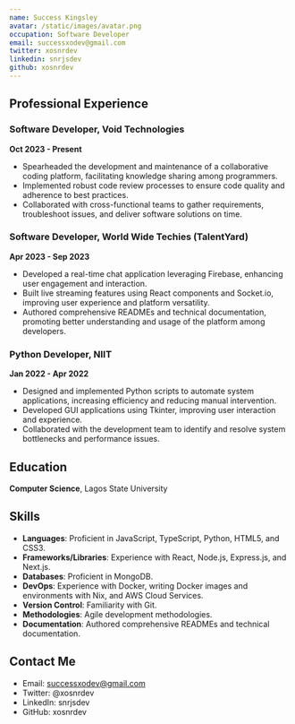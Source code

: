 ```yaml
---
name: Success Kingsley
avatar: /static/images/avatar.png
occupation: Software Developer
email: successxodev@gmail.com
twitter: xosnrdev
linkedin: snrjsdev
github: xosnrdev
---
```


## Professional Experience

### Software Developer, Void Technologies

**Oct 2023 - Present**

- Spearheaded the development and maintenance of a collaborative coding platform, facilitating knowledge sharing among programmers.
- Implemented robust code review processes to ensure code quality and adherence to best practices.
- Collaborated with cross-functional teams to gather requirements, troubleshoot issues, and deliver software solutions on time.

### Software Developer, World Wide Techies (TalentYard)

**Apr 2023 - Sep 2023**

- Developed a real-time chat application leveraging Firebase, enhancing user engagement and interaction.
- Built live streaming features using React components and Socket.io, improving user experience and platform versatility.
- Authored comprehensive READMEs and technical documentation, promoting better understanding and usage of the platform among developers.

### Python Developer, NIIT

**Jan 2022 - Apr 2022**

- Designed and implemented Python scripts to automate system applications, increasing efficiency and reducing manual intervention.
- Developed GUI applications using Tkinter, improving user interaction and experience.
- Collaborated with the development team to identify and resolve system bottlenecks and performance issues.

## Education

**Computer Science**, Lagos State University

## Skills

- **Languages**: Proficient in JavaScript, TypeScript, Python, HTML5, and CSS3.
- **Frameworks/Libraries**: Experience with React, Node.js, Express.js, and Next.js.
- **Databases**: Proficient in MongoDB.
- **DevOps**: Experience with Docker, writing Docker images and environments with Nix, and AWS Cloud Services.
- **Version Control**: Familiarity with Git.
- **Methodologies**: Agile development methodologies.
- **Documentation**: Authored comprehensive READMEs and technical documentation.

## Contact Me

- Email: successxodev@gmail.com
- Twitter: @xosnrdev
- LinkedIn: snrjsdev
- GitHub: xosnrdev
